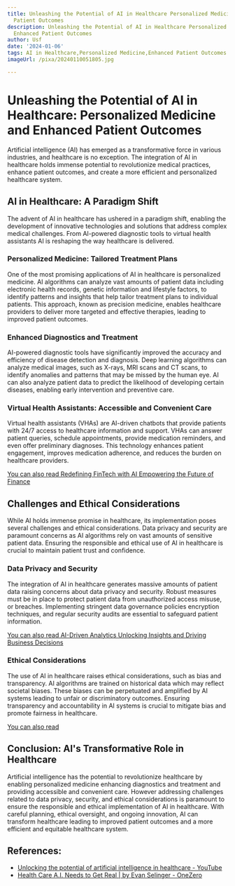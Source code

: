 ```yaml
---
title: Unleashing the Potential of AI in Healthcare Personalized Medicine and Enhanced
  Patient Outcomes
description: Unleashing the Potential of AI in Healthcare Personalized Medicine and
  Enhanced Patient Outcomes
author: Usf
date: '2024-01-06'
tags: AI in Healthcare,Personalized Medicine,Enhanced Patient Outcomes
imageUrl: /pixa/20240110051805.jpg

---
```

# Unleashing the Potential of AI in Healthcare: Personalized Medicine and Enhanced Patient Outcomes

Artificial intelligence (AI) has emerged  as a transformative force in  various industries, and healthcare is no exception. The integration of AI in healthcare holds immense potential to revolutionize medical practices, enhance  patient outcomes, and  create a more efficient and  personalized healthcare system.

## AI in  Healthcare: A Paradigm Shift

The advent of AI in healthcare has  ushered in a paradigm shift, enabling the  development  of innovative technologies and solutions that address complex medical challenges. From AI-powered diagnostic tools to  virtual health assistants AI is reshaping the way healthcare is delivered.

### Personalized Medicine: Tailored Treatment Plans

One of the  most promising applications of AI in healthcare  is personalized medicine. AI algorithms can analyze vast amounts  of patient data including electronic health records, genetic information and lifestyle factors, to identify patterns and insights  that  help tailor treatment plans to individual patients. This approach, known as precision  medicine, enables healthcare  providers to deliver more targeted and effective therapies,  leading to improved patient outcomes.

### Enhanced Diagnostics and Treatment

AI-powered diagnostic tools have significantly improved the accuracy and efficiency  of disease detection and diagnosis. Deep  learning algorithms can analyze medical images, such  as X-rays, MRI scans and CT scans, to identify anomalies and patterns that may be missed by the human eye. AI can also analyze patient data to predict the likelihood of developing certain diseases, enabling early intervention and preventive care.

### Virtual Health  Assistants: Accessible  and Convenient Care

Virtual health assistants (VHAs) are AI-driven chatbots that provide patients with 24/7 access to healthcare  information and  support. VHAs can answer patient queries, schedule appointments, provide medication reminders, and even offer preliminary diagnoses. This technology enhances patient  engagement, improves medication  adherence, and  reduces  the burden on  healthcare providers.

[You can also read Redefining FinTech with AI Empowering the Future of Finance](Redefining%20FinTech%20with%20AI%20Empowering%20the%20Future%20of%20Finance)


## Challenges and  Ethical Considerations

While AI  holds immense promise in healthcare, its implementation poses several challenges and ethical considerations. Data privacy  and security are paramount concerns as AI algorithms rely on vast  amounts of sensitive patient  data. Ensuring  the responsible  and ethical use of AI  in healthcare is crucial to maintain patient trust and confidence.

### Data Privacy  and Security

The integration of  AI in healthcare generates massive amounts of patient data raising concerns about data privacy and security. Robust measures must be in place to protect  patient data from unauthorized access misuse, or breaches. Implementing stringent data governance policies encryption techniques, and regular security audits are  essential  to safeguard patient information.

[You can also read AI-Driven Analytics Unlocking Insights and Driving Business Decisions](AI-Driven%20Analytics%20Unlocking%20Insights%20and%20Driving%20Business%20Decisions)


### Ethical Considerations

The use of AI in healthcare raises ethical considerations, such as bias and  transparency. AI algorithms are trained on historical data which may reflect societal biases. These biases can be  perpetuated and amplified by AI systems leading to unfair or discriminatory outcomes. Ensuring transparency and accountability in AI systems is  crucial to mitigate bias and promote fairness in healthcare.

[You can also read  ]()


## Conclusion: AI's Transformative  Role in Healthcare

Artificial intelligence has the  potential to revolutionize  healthcare by  enabling personalized medicine enhancing diagnostics  and treatment and providing accessible and convenient care. However addressing challenges related to  data privacy,  security, and ethical  considerations is paramount to  ensure the responsible and ethical implementation of AI in healthcare. With careful planning, ethical oversight, and ongoing innovation, AI can transform healthcare leading to improved patient outcomes and a more efficient and equitable healthcare system.

## References:
- [Unlocking the potential of artificial intelligence in healthcare - YouTube](https://youtube.com/watch?v=bOugROSBja4)
- [Health Care A.I. Needs to Get Real | by Evan Selinger - OneZero](https://onezero.medium.com/health-care-a-i-needs-to-get-real-4aba0ae1241c)
